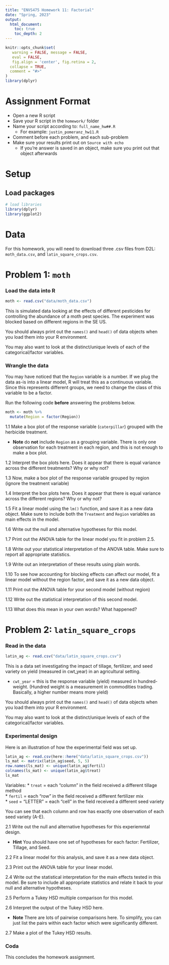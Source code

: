 ```yaml
---
title: "ENVS475 Homework 11: Factorial"
date: "Spring, 2023"
output: 
  html_document:
    toc: true
    toc_depth: 2
---
```


```r
knitr::opts_chunk$set(
   warning = FALSE, message = FALSE,
   eval = FALSE,
   fig.align = 'center', fig.retina = 2,
  collapse = TRUE,
  comment = "#>"
)
library(dplyr)

```



# Assignment Format

* Open a new R script
* Save your R script in the `homework/` folder
* Name your script according to: `full_name_hw##.R`
  + For example: `justin_pomeranz_hw11.R`
* Comment before each problem, and each sub-problem
* Make sure your results print out on `Source with echo`
  + If you're answer is saved in an object, make sure you print out that object afterwards
  
# Setup

## Load packages

```r
# load libraries
library(dplyr)
library(ggplot2)
```

# Data

For this homework, you will need to download three .csv files from D2L: `moth_data.csv`, and `latin_square_crops.csv`.  

# Problem 1: `moth` 

### Load the data into R  
```r
moth <- read.csv("data/moth_data.csv")
```

This is simulated data looking at the effects of different pesticides for controlling the abundance of a moth pest species. The experiment was blocked based on different regions in the SE US. 

You should always print out the `names()` and `head()` of data objects when you load them into your R environment.

You may also want to look at the distinct/unique levels of each of the categorical/factor variables. 

### Wrangle the data

You may have noticed that the `Region` variable is a number. If we plug the data as-is into a linear model, R will treat this as a continuous variable. Since this represents different groups, we need to change the class of this variable to be a factor. 

Run the following code **before** answering the problems below. 

```r
moth <- moth %>%
  mutate(Region = factor(Region))
```

1.1 Make a box plot of the response variable (`caterpillar`) grouped with the herbicide treatment.  

  * **Note** do **not** include `Region` as a grouping variable. There is only one observation for each treatment in each region, and this is not enough to make a box plot.  

1.2 Interpret the box plots here. Does it appear that there is equal variance across the different treatments? Why or why not?  

1.3 Now, make a box plot of the response variable grouped by region (ignore the treatment variable)  

1.4 Interpret the box plots here. Does it appear that there is equal variance across the different regions? Why or why not?  

1.5 Fit a linear model using the `lm()` function, and save it as a new data object. Make sure to include both the `Treatment` and `Region` variables as main effects in the model.  

1.6 Write out the null and alternative hypotheses for this model.  


1.7 Print out the ANOVA table for the linear model you fit in problem 2.5.  

1.8 Write out your statistical interpretation of the ANOVA table. Make sure to report all appropriate statistics. 

1.9 Write out an interpretation of these results using plain words.  

1.10 To see how accounting for blocking effects can affect our model, fit a linear model without the region factor, and save it as a new data object.  


1.11 Print out the ANOVA table for your second model (without region)  

1.12 Write out the statistical interpretation of this second model. 


1.13 What does this mean in your own words? What happened?  


# Problem 2: `latin_square_crops`

### Read in the data

```r
latin_ag <- read.csv("data/latin_square_crops.csv")
```

This is a data set investigating the impact of tillage, fertilizer, and seed variety on yield (measured in cwt_year) in an agricultural setting. 

* `cwt_year` = this is the response variable (yield) measured in hundred-weight. (Hundred weight is a measurement in commodities trading. Basically, a higher number means more yield)

You should always print out the `names()` and `head()` of data objects when you load them into your R environment.

You may also want to look at the distinct/unique levels of each of the categorical/factor variables. 

### Experimental design

Here is an illustration of how the experimental field was set up. 

```r
latin_ag <- read.csv(here::here("data/latin_square_crops.csv"))
ls_mat <- matrix(latin_ag$seed, 5, 5)
row.names(ls_mat) <- unique(latin_ag$fertil)
colnames(ls_mat) <- unique(latin_ag$treat)
ls_mat
```

Variables: 
  * `treat` = each "column" in the field received a different tillage method  
  * `fertil` = each "row" in the field received a different fertilizer mix  
  * `seed` = "LETTER" = each "cell" in the field received a different seed variety  
  
You can see that each column and row has exactly one observation of each seed variety (A-E).   

2.1 Write out the null and alternative hypotheses for this experiemntal design.  

  * **Hint** You should have one set of hypotheses for each factor: Fertilizer, Tillage, and Seed.  
  
2.2 Fit a linear model for this analysis, and save it as a new data object.  

2.3 Print out the ANOVA table for your linear model.  

2.4 Write out the statistical interpretation for the main effects tested in this model. Be sure to include all appropriate statistics and relate it back to your null and alternative hypotheses.  

2.5 Perform a Tukey HSD multiple comparison for this model.   

2.6 Interpret the output of the Tukey HSD here.  

  * **Note** There are lots of pairwise comparisons here. To simplify,  you can just list the pairs within each factor which were significantly different.  

2.7 Make a plot of the Tukey HSD results.  

### Coda  

This concludes the homework assignment.  
